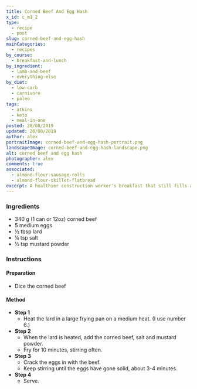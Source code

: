 ```yaml
---
title: Corned Beef And Egg Hash
x_id: c_m1_2
type:
  - recipe
  - post
slug: corned-beef-and-egg-hash
mainCategories: 
  - recipes
by_course:
  - breakfast-and-lunch
by_ingredient:
  - lamb-and-beef
  - everything-else
by_diet:
  - low-carb
  - carnivore
  - paleo
tags: 
  - atkins
  - keto
  - meal-in-one
posted: 28/08/2019
updated: 28/08/2019
author: alex
portraitImage: corned-beef-and-egg-hash-portrait.png
landscapeImage: corned-beef-and-egg-hash-landscape.png
alt: corned beef and egg hash
photographer: alex
comments: true
associated: 
  - almond-flour-sausage-rolls
  - almond-flour-skillet-flatbread
excerpt: A healthier construction worker's breakfast that still fills and warms.
---
```


<Ingredients>

### Ingredients
    
  - 340 g (1 can or 12oz) corned beef 
  - 5 medium eggs
  - ½ tbsp lard
  - ¼ tsp salt
  - ½ tsp mustard powder

</Ingredients>

<Instructions>

### Instructions

#### Preparation
  - Dice the corned beef

#### Method

  - **Step 1**
    - Heat the lard in a large frying pan on a medium heat. (I use number 6.)
  - **Step 2**
    - When the lard is heated, add the corned beef, salt and mustard powder.
    - Fry for 10 minutes, stirring often.
  - **Step 3**
    - Crack the eggs in with the beef. 
    - Keep stirring until the eggs have gone solid, about 3-4 minutes.
  - **Step 4**
    - Serve.

</Instructions>



